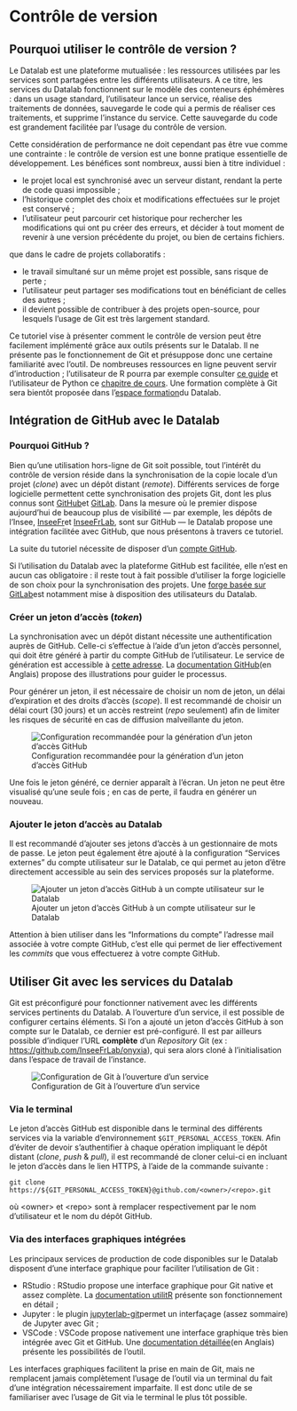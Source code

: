 # Contrôle de version

## Pourquoi utiliser le contrôle de version ?

Le Datalab est une plateforme mutualisée : les ressources utilisées par les services sont partagées entre les différents utilisateurs. A ce titre, les services du Datalab fonctionnent sur le modèle des conteneurs éphémères : dans un usage standard, l'utilisateur lance un service, réalise des traitements de données, sauvegarde le code qui a permis de réaliser ces traitements, et supprime l'instance du service. Cette sauvegarde du code est grandement facilitée par l'usage du contrôle de version.

Cette considération de performance ne doit cependant pas être vue comme une contrainte : le contrôle de version est une bonne pratique essentielle de développement. Les bénéfices sont nombreux, aussi bien à titre individuel :

* le projet local est synchronisé avec un serveur distant, rendant la perte de code quasi impossible ;
* l'historique complet des choix et modifications effectuées sur le projet est conservé ;
* l'utilisateur peut parcourir cet historique pour rechercher les modifications qui ont pu créer des erreurs, et décider à tout moment de revenir à une version précédente du projet, ou bien de certains fichiers.

que dans le cadre de projets collaboratifs :

* le travail simultané sur un même projet est possible, sans risque de perte ;
* l'utilisateur peut partager ses modifications tout en bénéficiant de celles des autres ;
* il devient possible de contribuer à des projets open-source, pour lesquels l'usage de Git est très largement standard.

::: {.callout-warning}
Ce tutoriel vise à présenter comment le contrôle de version peut être facilement implémenté grâce aux outils présents sur le Datalab. Il ne présente pas le fonctionnement de Git et présuppose donc une certaine familiarité avec l'outil. De nombreuses ressources en ligne peuvent servir d'introduction ; l'utilisateur de R pourra par exemple consulter [ce guide](https://linogaliana.gitlab.io/collaboratif/git.html) et l'utilisateur de Python ce [chapitre de cours](https://linogaliana-teaching.netlify.app/course/git/). Une formation complète à Git sera bientôt proposée dans l'[espace formation ](https://www.sspcloud.fr/documentation)du Datalab.
:::

## Intégration de GitHub avec le Datalab

### Pourquoi GitHub ?

Bien qu'une utilisation hors-ligne de Git soit possible, tout l'intérêt du contrôle de version réside dans la synchronisation de la copie locale d'un projet (_clone_) avec un dépôt distant (_remote_). Différents services de forge logicielle permettent cette synchronisation des projets Git, dont les plus connus sont [GitHub ](https://github.com)et [GitLab](https://about.gitlab.com). Dans la mesure où le premier dispose aujourd'hui de beaucoup plus de visibilité — par exemple, les dépôts de l'Insee, [InseeFr ](https://github.com/InseeFrL)et [InseeFrLab](https://github.com/InseeFrLab), sont sur GitHub — le Datalab propose une intégration facilitée avec GitHub, que nous présentons à travers ce tutoriel.

::: {.callout-warning}
La suite du tutoriel nécessite de disposer d'un [compte GitHub](https://github.com/join).
:::

::: {.callout-note}
Si l'utilisation du Datalab avec la plateforme GitHub est facilitée, elle n'est en aucun cas obligatoire : il reste tout à fait possible d'utiliser la forge logicielle de son choix pour la synchronisation des projets. Une [forge basée sur GitLab ](https://git.lab.sspcloud.fr)est notamment mise à disposition des utilisateurs du Datalab.
:::

### Créer un jeton d'accès (_token_)

La synchronisation avec un dépôt distant nécessite une authentification auprès de GitHub. Celle-ci s'effectue à l'aide d'un jeton d'accès personnel, qui doit être généré à partir du compte GitHub de l'utilisateur. Le service de génération est accessible à [cette adresse](https://github.com/settings/tokens). La [documentation GitHub ](https://docs.github.com/en/authentication/keeping-your-account-and-data-secure/creating-a-personal-access-token)(en Anglais) propose des illustrations pour guider le processus.

Pour générer un jeton, il est nécessaire de choisir un nom de jeton, un délai d'expiration et des droits d'accès (_scope_). Il est recommandé de choisir un délai court (30 jours) et un accès restreint (_repo_ seulement) afin de limiter les risques de sécurité en cas de diffusion malveillante du jeton.

![Configuration recommandée pour la génération d'un jeton d'accès GitHub](../img/github-token.png)

Une fois le jeton généré, ce dernier apparaît à l'écran. Un jeton ne peut être visualisé qu'une seule fois ; en cas de perte, il faudra en générer un nouveau.

### Ajouter le jeton d'accès au Datalab

Il est recommandé d'ajouter ses jetons d'accès à un gestionnaire de mots de passe. Le jeton peut également être ajouté à la configuration "Services externes" du compte utilisateur sur le Datalab, ce qui permet au jeton d'être directement accessible au sein des services proposés sur la plateforme.

![Ajouter un jeton d'accès GitHub à un compte utilisateur sur le Datalab](../img/onyxia-git-token.png)

::: {.callout-warning}
Attention à bien utiliser dans les "Informations du compte" l'adresse mail associée à votre compte GitHub, c'est elle qui permet de lier effectivement les _commits_ que vous effectuerez à votre compte GitHub.
:::

## Utiliser Git avec les services du Datalab

Git est préconfiguré pour fonctionner nativement avec les différents services pertinents du Datalab. A l'ouverture d'un service, il est possible de configurer certains éléments. Si l'on a ajouté un jeton d'accès GitHub à son compte sur le Datalab, ce dernier est pré-configuré. Il est par ailleurs possible d'indiquer l'URL **complète** d'un _Repository_ Git (ex : [https://github.com/InseeFrLab/onyxia](https://github.com/InseeFrLab/onyxia)), qui sera alors cloné à l'initialisation dans l'espace de travail de l'instance.

![Configuration de Git à l'ouverture d'un service](../img/rstudio-git-config.png)

### Via le terminal

Le jeton d'accès GitHub est disponible dans le terminal des différents services via la variable d'environnement `$GIT_PERSONAL_ACCESS_TOKEN`. Afin d'éviter de devoir s'authentifier à chaque opération impliquant le dépôt distant (_clone_, _push_ & _pull_), il est recommandé de cloner celui-ci en incluant le jeton d'accès dans le lien HTTPS, à l'aide de la commande suivante :

`git clone https://${GIT_PERSONAL_ACCESS_TOKEN}@github.com/<owner>/<repo>.git`

où \<owner> et \<repo> sont à remplacer respectivement par le nom d'utilisateur et le nom du dépôt GitHub.

### Via des interfaces graphiques intégrées

Les principaux services de production de code disponibles sur le Datalab disposent d'une interface graphique pour faciliter l'utilisation de Git :

* RStudio : RStudio propose une interface graphique pour Git native et assez complète. La [documentation utilitR](https://www.book.utilitr.org/03_fiches_thematiques/fiche_git_utilisation) présente son fonctionnement en détail ;
* Jupyter : le plugin [jupyterlab-git ](https://github.com/jupyterlab/jupyterlab-git)permet un interfaçage (assez sommaire) de Jupyter avec Git ;
* VSCode : VSCode propose nativement une interface graphique très bien intégrée avec Git et GitHub. Une [documentation détaillée ](https://code.visualstudio.com/docs/editor/versioncontrol)(en Anglais) présente les possibilités de l'outil.

::: {.callout-warning}
Les interfaces graphiques facilitent la prise en main de Git, mais ne remplacent jamais complètement l'usage de l'outil via un terminal du fait d'une intégration nécessairement imparfaite. Il est donc utile de se familiariser avec l'usage de Git via le terminal le plus tôt possible.
:::
